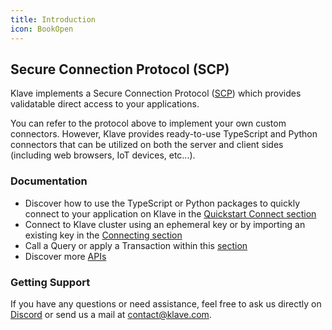 ```yaml
---
title: Introduction
icon: BookOpen
---
```


## Secure Connection Protocol (SCP)

Klave implements a Secure Connection Protocol ([SCP](/learn/architecture#secure-connection-protocol-scp)) which provides validatable direct access to your applications.

You can refer to the protocol above to implement your own custom connectors.
However, Klave provides ready-to-use TypeScript and Python connectors that can be utilized on both
the server and client sides (including web browsers, IoT devices, etc...).

### Documentation

-   Discover how to use the TypeScript or Python packages to quickly connect to your application on Klave in the [Quickstart Connect section](/quickstart/connect)
-   Connect to Klave cluster using an ephemeral key or by importing an existing key in the [Connecting section](/connector/latest/connection)
-   Call a Query or apply a Transaction within this [section](/connector/latest/query-transaction)
-   Discover more [APIs](/connector/latest/scp-apis)

### Getting Support

If you have any questions or need assistance, feel free to ask us directly on [Discord](https://discord.gg/9f5qKq8aUy) or send us a mail at contact@klave.com.



